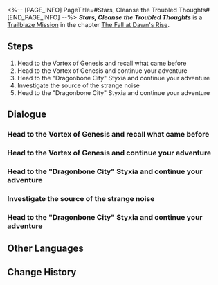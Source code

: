 <%-- [PAGE_INFO]
PageTitle=#Stars, Cleanse the Troubled Thoughts#
[END_PAGE_INFO] --%>
{{Stub|Dialogue.}}
{{Mission Infobox
|id            = 1040401
|title         = 
|image         = {{subst:void|<!--$UPLOAD:<<SpriteOutput/Chronicle/1040401_f.png>-<Mission Stars, Cleanse the Troubled Thoughts Stelle.png>-<Fate's Atlas Images>>-->}}{{subst:void|<!--$UPLOAD:<<SpriteOutput/Chronicle/1040401_m.png>-<Mission Stars, Cleanse the Troubled Thoughts Caelus.png>-<Fate's Atlas Images>>-->}}
<gallery>
Mission Stars, Cleanse the Troubled Thoughts Stelle.png|Stelle
Mission Stars, Cleanse the Troubled Thoughts Caelus.png|Caelus
</gallery>
|type          = Trailblaze
|event_name    = 
|chapter       = The Fall at Dawn's Rise
|requirements  = [[Trailblaze Mission]] ''[[Witch's Mirrored Reversal]]'' completed
|summary       = As you reminisce about your time in Amphoreus at the Vortex of Genesis, Cipher's barrage of messages shatters your reverie. She invites you on a treasure hunt through Styxia&mdash;a welcome distraction. You agree to this, only to be startled when she ambushes you and Mem as a practical joke, disguised as the Flame Reaver.
|characters    = Cipher; Flame Reaver; Mem; Trailblazer
|startLocation = [[Amphoreus]] - [[Vortex of Genesis]]
|world         = Amphoreus
|area          = Vortex of Genesis
|prev          = Witch's Mirrored Reversal
|next          = Scrolls, Turn the Blade's Gaze
|rewards       = Trailblaze EXP*200; Stellar Jade*30; Traveler's Guide*4; Celestial Ambrosia*80; Credit*30,000
}}
'''''Stars, Cleanse the Troubled Thoughts''''' is a [[Trailblaze Mission]] in the chapter [[The Fall at Dawn's Rise]].

==Steps==
# Head to the Vortex of Genesis and recall what came before
# Head to the Vortex of Genesis and continue your adventure
# Head to the "Dragonbone City" Styxia and continue your adventure
# Investigate the source of the strange noise
# Head to the "Dragonbone City" Styxia and continue your adventure

<!--
==Gameplay Notes==

--><!--
==Trial Character==

-->
==Dialogue==
{{Stub Dialogue}}
===Head to the Vortex of Genesis and recall what came before{{subst:void|<!--104040101-->}}===
{{Mission Description|type=trailblaze|location=Vortex of Genesis|Since arriving in Amphoreus, each meeting and parting has come in dazzling succession, leaving behind a faint melancholy. Even the ever-spirited (Trailblazer) now stands within the Vortex of Genesis, immersed in memories.}}
{{Dialogue Start}}
:{{tx}}
{{Dialogue End}}

===Head to the Vortex of Genesis and continue your adventure{{subst:void|<!--104040102-->}}===
{{Mission Description|type=trailblaze|location=Vortex of Genesis|update|Cipher sent a message inviting (Trailblazer) to go treasure hunting in Styxia &mdash; could be a welcome change of pace.}}
{{Dialogue Start}}
:{{tx}}
{{Dialogue End}}

===Head to the "Dragonbone City" Styxia and continue your adventure{{subst:void|<!--104040104-->}}===
{{Dialogue Start}}
:{{tx}}
{{Dialogue End}}

===Investigate the source of the strange noise{{subst:void|<!--104040105-->}}===
{{Dialogue Start}}
:{{tx}}
{{Dialogue End}}

===Head to the "Dragonbone City" Styxia and continue your adventure{{subst:void|<!--104040106-->}}===
{{Dialogue Start}}
:{{tx}}
{{Dialogue End}}

==Other Languages==
{{Other Languages
|en   = Stars, Cleanse the Troubled Thoughts
|zhs  = 星空啊，为纷乱千念濯洗
|zht  = 星空啊，為紛亂千念濯洗
|ja   = 星空よ、混沌の念を洗い流せ
|ko   = 별하늘이여, 혼란한 마음을 씻어내 주오
|es   = Cielo estrellado, purifica el caos de los pensamientos
|fr   = Étoiles, purifiez les pensées
|ru   = О звёздное небо, очисти мысли от хаоса
|th   = ฟ้าพร่างดาวเอ๋ย จงชะล้างความคิดอันสับสน
|vi   = Hỡi trời sao, hãy thanh lọc tạp niệm hỗn loạn
|de   = O Sternenhimmel, besänftige die wirren Gedanken
|id   = Langit Berbintang, Basuhlah Ribuan Pikiran yang Kacau
|pt   = Estrelas, Purifiquem os Pensamentos Perturbados
}}

==Change History==
{{Change History|3.3}}
